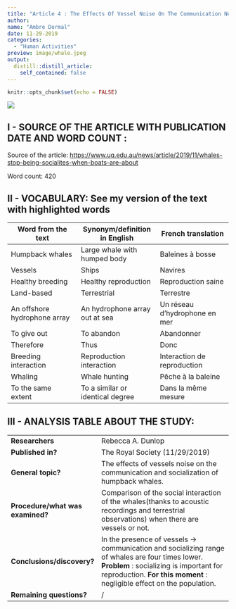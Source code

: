 ```yaml
---
title: "Article 4 : The Effects Of Vessel Noise On The Communication Network Of Humpback Whales "
author:
name: "Ambre Dormal"
date: 11-29-2019
categories:
  - "Human Activities"
preview: image/whale.jpeg
output:
  distill::distill_article:
    self_contained: false
---
```


```r
knitr::opts_chunk$set(echo = FALSE)
```


![](image/whale2.jpeg)

## I - SOURCE OF THE ARTICLE WITH PUBLICATION DATE AND WORD COUNT : 



Source of the article: <https://www.uq.edu.au/news/article/2019/11/whales-stop-being-socialites-when-boats-are-about>



Word count: 420



## II - VOCABULARY: See my version of the text with highlighted words 

| Word from the text           | Synonym/definition in English    | French translation            |
| ---------------------------- | -------------------------------- | ----------------------------- |
| Humpback whales              | Large whale with humped body     | Baleines à bosse              |
| Vessels                      | Ships                            | Navires                       |
| Healthy breeding             | Healthy reproduction             | Reproduction saine            |
| Land-based                   | Terrestrial                      | Terrestre                     |
| An offshore hydrophone array | An hydrophone array out at sea   | Un réseau d'hydrophone en mer |
| To give out                  | To abandon                       | Abandonner                    |
| Therefore                    | Thus                             | Donc                          |
| Breeding interaction         | Reproduction interaction         | Interaction de reproduction   |
| Whaling                      | Whale hunting                    | Pêche à la baleine            |
| To the same extent           | To a similar or identical degree | Dans la même mesure           |

## III - ANALYSIS TABLE ABOUT THE STUDY:

|                              |                                                                     |
| ---------------------------- | ------------------------------------------------------------------- |
| __Researchers__                  |   Rebecca A. Dunlop   |
| __Published in?__                |  The Royal Society (11/29/2019)       |
| __General topic?__               |  The effects of vessels noise on the communication and socialization of humpback whales.                        |
| __Procedure/what was examined?__ |Comparison of the social interaction of the whales(thanks to   acoustic recordings and terrestrial observations) when there are vessels or not.|
| __Conclusions/discovery?__       |   In the presence of vessels -> communication and socializing range of whales are four times lower. __Problem__ : socializing is important for reproduction. __For this moment__ : negligible effect on the population.|
| __Remaining questions?__         |/|
